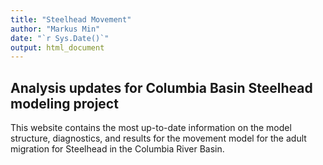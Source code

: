 ```yaml
---
title: "Steelhead Movement"
author: "Markus Min"
date: "`r Sys.Date()`"
output: html_document
---
```


## Analysis updates for Columbia Basin Steelhead modeling project

This website contains the most up-to-date information on the model structure, diagnostics, and results for the movement model for the adult migration for Steelhead in the Columbia River Basin.

